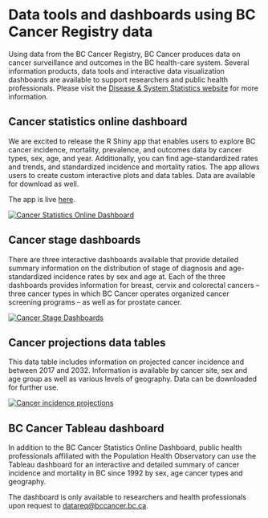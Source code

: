 # Data tools and dashboards using BC Cancer Registry data

Using data from the BC Cancer Registry, BC Cancer produces data on cancer surveillance and outcomes in the BC health-care system. Several information products, data tools and interactive data visualization dashboards are available to support researchers and public health professionals. Please visit the [Disease & System Statistics website](http://www.bccancer.bc.ca/health-info/disease-system-statistics){target="_blank"} for more information.

## Cancer statistics online dashboard

We are excited to release the R Shiny app that enables users to explore BC cancer incidence, mortality, prevalence, and outcomes data by cancer types, sex, age, and year. Additionally, you can find age-standardized rates and trends, and standardized incidence and mortality ratios. The app allows users to create custom interactive plots and data tables. Data are available for download as well.

The app is live [here](https://bccandataanalytics.shinyapps.io/IncidenceCounts/){target="_blank"}.

[![](images/incidence_GIF_high_480_pixel.gif "Cancer Statistics Online Dashboard")](https://bccandataanalytics.shinyapps.io/IncidenceCounts/)

## Cancer stage dashboards

There are three interactive dashboards available that provide detailed summary information on the distribution of stage of diagnosis and age-standardized incidence rates by sex and age at. Each of the three dashboards provides information for breast, cervix and colorectal cancers -- three cancer types in which BC Cancer operates organized cancer screening programs -- as well as for prostate cancer.

[![](images/BC%20Stage%20dashboard%20report.png "Cancer Stage Dashboards")](http://www.bccancer.bc.ca/health-info/disease-system-statistics/number-of-new-cancer-diagnoses-prevalence)

## Cancer projections data tables

This data table includes information on projected cancer incidence and between 2017 and 2032. Information is available by cancer site, sex and age group as well as various levels of geography. Data can be downloaded for further use.

[![](images/screen%20shot%20data%20table.png "Cancer incidence projections")](http://www.bccancer.bc.ca/health-info/disease-system-statistics/number-of-new-cancer-diagnoses-prevalence)

## BC Cancer Tableau dashboard

In addition to the BC Cancer Statistics Online Dashboard, public health professionals affiliated with the Population Health Observatory can use the Tableau dashboard for an interactive and detailed summary of  cancer incidence and mortality in BC since 1992 by sex, age cancer types and geography. 

The dashboard is only available to researchers and health professionals upon request to [datareq\@bccancer.bc.ca](mailto:datareq@bccancer.bc.ca){.email}.
